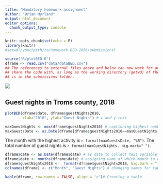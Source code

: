 ```yaml
---
title: "Mandatory homework assignment"
author: "Ørjan Myrland"
output: html_document
editor_options: 
  chunk_output_type: console
---
```


```r
knitr::opts_chunk$set(echo = F)
library(knitr)
#setwd(/your/path/to/Homework-BED-2056/submissions)

source("R/plotBED.R")
dframe <- read.csv("data/dataBED.csv")
## The references to external files above and below can now work for anyone I 
## share the code with, as long as the working directory (getwd) of the rmd file
## is in the submissions folder.
```

![](picture/tromso_by_night.png) 
&nbsp; 
<!-- Added space between picture and heading -->

## Guest nights in Troms county, 2018

```r
plotBED(dframe$date, dframe$guestNights2018,
        xlab="2018", ylab="Guest Nights") # x and y text
```


```r
maxGuestNights <- max(dframe$guestNights2018) # captioning highest number
maxGuestsDate <- as.Date(dframe[dframe$guestNights2018==maxGuestNights, "date"]) # captioning the date connected to the highest number 
```

The month with the highest activity is `r format(maxGuestsDate, "%B")`. The total number of guest nights is `r format(maxGuestNights, big.mark=" ")`.


```r
dframe$date <- as.Date(dframe$date) # as date to collect text variable of the month
dframe$date <- months(dframe$date) # assigning name of which month to dframe
dframe$guestNights2018 <-  format(dframe$guestNights2018, big.mark = " ") # present numbers with space between thousands
colnames(dframe) <- c("Month", "Guest Nights") # changing names for table presentation
```


```r
kable(dframe, row.names = FALSE, align = 'c')# Creating a table 
```

